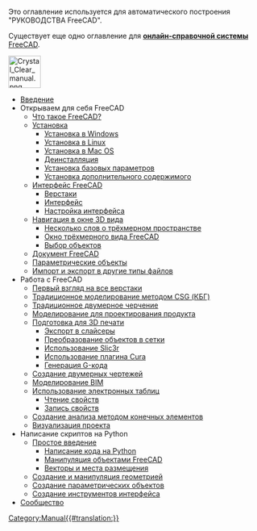 <noinclude>Это оглавление используется для автоматического построения "РУКОВОДСТВА FreeCAD".

Существует еще одно оглавление для [[Online_Help_Toc/ru|'''онлайн-справочной системы''' FreeCAD]].


[[Image:Crystal Clear manual.png|64px|left]]{{clear}}</noinclude>
* [[Manual:Introduction/ru|Введение]]
* Открываем для себя FreeCAD
** [[Manual:What is FreeCAD/ru|Что такое FreeCAD?]]
** [[Manual:Installing/ru|Установка]]
*** [[Manual:Installing/ru#Установка_в_Windows|Установка в Windows]]
*** [[Manual:Installing/ru#Установка_в_Linux|Установка в Linux]]
*** [[Manual:Installing/ru#Установка_в_Mac_OS|Установка в Mac OS]]
*** [[Manual:Installing/ru#Деинсталляция|Деинсталляция]]
*** [[Manual:Installing/ru#Установка_базовых_параметров|Установка базовых параметров]]
*** [[Manual:Installing/ru#Установка_дополнительного_содержимого|Установка дополнительного содержимого]]
** [[Manual:The FreeCAD Interface/ru|Интерфейс FreeCAD]]
*** [[Manual:The FreeCAD Interface/ru#Верстаки|Верстаки]]
*** [[Manual:The FreeCAD Interface/ru#Интерфейс|Интерфейс]]
*** [[Manual:The FreeCAD Interface/ru#Настройка_интерфейса|Настройка интерфейса]]
** [[Manual:Navigating in the 3D view/ru|Навигация в окне 3D вида]]
*** [[Manual:Navigating in the 3D view/ru#Несколько_слов_о_трёхмерном_пространстве|Несколько слов о трёхмерном пространстве]]
*** [[Manual:Navigating in the 3D view/ru#Окно трёхмерного вида FreeCAD|Окно трёхмерного вида FreeCAD]]
*** [[Manual:Navigating in the 3D view/ru#Выбор объектов|Выбор объектов]]
** [[Manual:The FreeCAD document/ru|Документ FreeCAD]]
** [[Manual:Parametric objects/ru|Параметрические объекты]]
** [[Manual:Import and export to other filetypes/ru|Импорт и экспорт в другие типы файлов]]
* Работа с FreeCAD
** [[Manual:All workbenches at a glance/ru|Первый взгляд на все верстаки]]
** [[Manual:Traditional modeling, the CSG way/ru|Традиционное моделирование методом CSG (КБГ)]]
** [[Manual:Traditional 2D drafting/ru|Традиционное двумерное черчение]]
** [[Manual:Modeling for product design/ru|Моделирование для проектирования продукта]]
** [[Manual:Preparing models for 3D printing/ru|Подготовка для 3D печати]]
*** [[Manual:Preparing models for 3D printing/ru#Экспорт в слайсеры|Экспорт в слайсеры]]
*** [[Manual:Preparing models for 3D printing/ru#Преобразование объектов в сетки|Преобразование объектов в сетки]]
*** [[Manual:Preparing models for 3D printing/ru#Использование Slic3r|Использование Slic3r]]
*** [[Manual:Preparing models for 3D printing/ru#Использование плагина Cura|Использование плагина Cura]]
*** [[Manual:Preparing models for 3D printing/ru#Генерация G-кода|Генерация G-кода]]
** [[Manual:Generating 2D drawings/ru|Создание двумерных чертежей]]
** [[Manual:BIM modeling/ru|Моделирование BIM]]
** [[Manual:Using spreadsheets/ru|Использование электронных таблиц]]
*** [[Manual:Using spreadsheets/ru#Чтение свойств|Чтение свойств]]
*** [[Manual:Using spreadsheets/ru#Запись свойств|Запись свойств]]
** [[Manual:Creating FEM analyses/ru|Создание анализа методом конечных элементов]]
** [[Manual:Creating renderings/ru|Визуализация проекта]]
* Написание скриптов на Python
** [[Manual:A gentle introduction/ru|Простое введение]]
*** [[Manual:A gentle introduction/ru#Написание кода на Python|Написание кода на Python]]
*** [[Manual:A gentle introduction/ru#Манипуляция объектами FreeCAD|Манипуляция объектами FreeCAD]]
*** [[Manual:A gentle introduction/ru#Векторы и места размещения|Векторы и места размещения]]
** [[Manual:Creating and manipulating geometry/ru|Создание и манипуляция геометрией]]
** [[Manual:Creating parametric objects/ru|Создание параметрических объектов]]
** [[Manual:Creating interface tools/ru|Создание инструментов интерфейса]]
* [[Manual:The Community/ru|Сообщество]]


<noinclude></noinclude>
[[Category:Manual{{#translation:}}]]